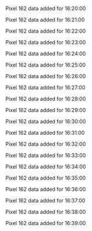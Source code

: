 Pixel 162 data added for 16:20:00

Pixel 162 data added for 16:21:00

Pixel 162 data added for 16:22:00

Pixel 162 data added for 16:23:00

Pixel 162 data added for 16:24:00

Pixel 162 data added for 16:25:00

Pixel 162 data added for 16:26:00

Pixel 162 data added for 16:27:00

Pixel 162 data added for 16:28:00

Pixel 162 data added for 16:29:00

Pixel 162 data added for 16:30:00

Pixel 162 data added for 16:31:00

Pixel 162 data added for 16:32:00

Pixel 162 data added for 16:33:00

Pixel 162 data added for 16:34:00

Pixel 162 data added for 16:35:00

Pixel 162 data added for 16:36:00

Pixel 162 data added for 16:37:00

Pixel 162 data added for 16:38:00

Pixel 162 data added for 16:39:00

